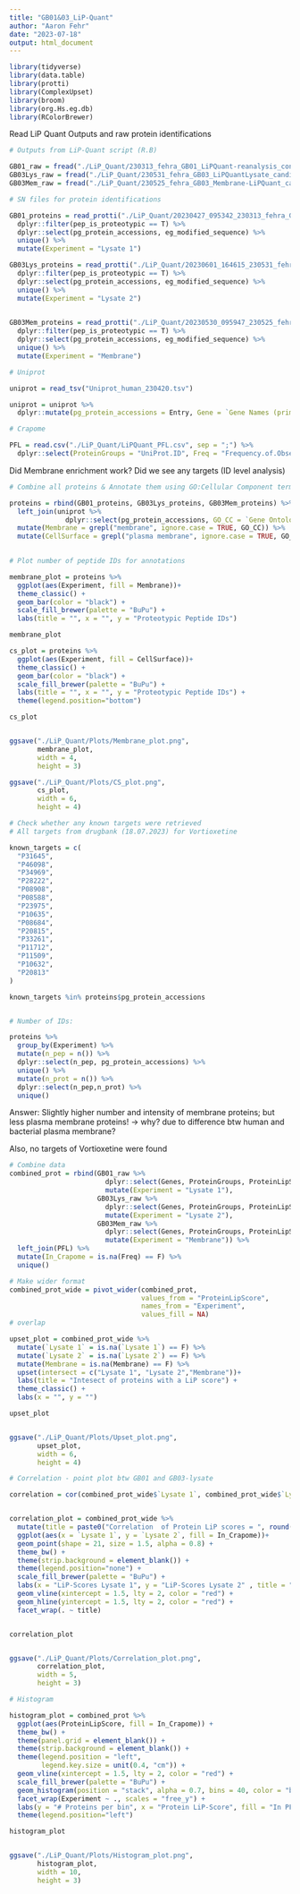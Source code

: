 ```yaml
---
title: "GB01&03_LiP-Quant"
author: "Aaron Fehr"
date: "2023-07-18"
output: html_document
---
```


```r

library(tidyverse)
library(data.table)
library(protti)
library(ComplexUpset)
library(broom)
library(org.Hs.eg.db)
library(RColorBrewer) 
```

Read LiP Quant Outputs and raw protein identifications

```r
# Outputs from LiP-Quant script (R.B)

GB01_raw = fread("./LiP_Quant/230313_fehra_GB01_LiPQuant-reanalysis_conc1-7_excluded13_candidates-ModSeq-ranked.txt", header = T)
GB03Lys_raw = fread("./LiP_Quant/230531_fehra_GB03_LiPQuantLysate_candidates-ModSeq-ranked.txt", header = T)
GB03Mem_raw = fread("./LiP_Quant/230525_fehra_GB03_Membrane-LiPQuant_candidates-ModSeq-ranked.txt", header = T)

# SN files for protein identifications

GB01_proteins = read_protti("./LiP_Quant/20230427_095342_230313_fehra_GB01_LiPQuant-reanalysis_conc1-7_excluded13_MiMB_Report.xls") %>%
  dplyr::filter(pep_is_proteotypic == T) %>%
  dplyr::select(pg_protein_accessions, eg_modified_sequence) %>%
  unique() %>%
  mutate(Experiment = "Lysate 1")

GB03Lys_proteins = read_protti("./LiP_Quant/20230601_164615_230531_fehra_GB03_LiPQuantLysate_MiMB_Report.xls") %>%
  dplyr::filter(pep_is_proteotypic == T) %>%
  dplyr::select(pg_protein_accessions, eg_modified_sequence) %>%
  unique() %>%
  mutate(Experiment = "Lysate 2")
  

GB03Mem_proteins = read_protti("./LiP_Quant/20230530_095947_230525_fehra_GB03_Membrane-LiPQuant_MiMB_Report.xls") %>%
  dplyr::filter(pep_is_proteotypic == T) %>%
  dplyr::select(pg_protein_accessions, eg_modified_sequence) %>%
  unique() %>%
  mutate(Experiment = "Membrane")

# Uniprot

uniprot = read_tsv("Uniprot_human_230420.tsv") 

uniprot = uniprot %>%
  dplyr::mutate(pg_protein_accessions = Entry, Gene = `Gene Names (primary)`, Sequence, Length)

# Crapome 

PFL = read.csv("./LiP_Quant/LiPQuant_PFL.csv", sep = ";") %>%
  dplyr::select(ProteinGroups = "UniProt.ID", Freq = "Frequency.of.Observation")

```

Did Membrane enrichment work? Did we see any targets (ID level analysis)

```r
# Combine all proteins & Annotate them using GO:Cellular Component terms 

proteins = rbind(GB01_proteins, GB03Lys_proteins, GB03Mem_proteins) %>%
  left_join(uniprot %>%
              dplyr::select(pg_protein_accessions, GO_CC = `Gene Ontology (cellular component)`)) %>%
  mutate(Membrane = grepl("membrane", ignore.case = TRUE, GO_CC)) %>%
  mutate(CellSurface = grepl("plasma membrane", ignore.case = TRUE, GO_CC))
  

# Plot number of peptide IDs for annotations

membrane_plot = proteins %>%
  ggplot(aes(Experiment, fill = Membrane))+
  theme_classic() +
  geom_bar(color = "black") +
  scale_fill_brewer(palette = "BuPu") + 
  labs(title = "", x = "", y = "Proteotypic Peptide IDs")

membrane_plot

cs_plot = proteins %>%
  ggplot(aes(Experiment, fill = CellSurface))+
  theme_classic() +
  geom_bar(color = "black") +
  scale_fill_brewer(palette = "BuPu") + 
  labs(title = "", x = "", y = "Proteotypic Peptide IDs") +
  theme(legend.position="bottom")

cs_plot


ggsave("./LiP_Quant/Plots/Membrane_plot.png",
       membrane_plot,
       width = 4,
       height = 3)

ggsave("./LiP_Quant/Plots/CS_plot.png",
       cs_plot,
       width = 6,
       height = 4)

# Check whether any known targets were retrieved
# All targets from drugbank (18.07.2023) for Vortioxetine

known_targets = c(
  "P31645",
  "P46098",
  "P34969",
  "P28222",
  "P08908",
  "P08588",
  "P23975",
  "P10635",
  "P08684",
  "P20815",
  "P33261",
  "P11712",
  "P11509",
  "P10632",
  "P20813"
)

known_targets %in% proteins$pg_protein_accessions


# Number of IDs:

proteins %>%
  group_by(Experiment) %>%
  mutate(n_pep = n()) %>%
  dplyr::select(n_pep, pg_protein_accessions) %>%
  unique() %>%
  mutate(n_prot = n()) %>%
  dplyr::select(n_pep,n_prot) %>%
  unique()


```

Answer: Slightly higher number and intensity of membrane proteins; but less plasma membrane proteins! -\> why? due to difference btw human and bacterial plasma membrane?

Also, no targets of Vortioxetine were found


```r
# Combine data
combined_prot = rbind(GB01_raw %>%
                        dplyr::select(Genes, ProteinGroups, ProteinLipScore) %>%
                        mutate(Experiment = "Lysate 1"),
                      GB03Lys_raw %>%
                        dplyr::select(Genes, ProteinGroups, ProteinLipScore) %>%
                        mutate(Experiment = "Lysate 2"),
                      GB03Mem_raw %>%
                        dplyr::select(Genes, ProteinGroups, ProteinLipScore) %>%
                        mutate(Experiment = "Membrane")) %>%
  left_join(PFL) %>%
  mutate(In_Crapome = is.na(Freq) == F) %>%
  unique()

# Make wider format
combined_prot_wide = pivot_wider(combined_prot,
                                 values_from = "ProteinLipScore",
                                 names_from = "Experiment",
                                 values_fill = NA)
# overlap

upset_plot = combined_prot_wide %>%
  mutate(`Lysate 1` = is.na(`Lysate 1`) == F) %>%
  mutate(`Lysate 2` = is.na(`Lysate 2`) == F) %>%
  mutate(Membrane = is.na(Membrane) == F) %>%
  upset(intersect = c("Lysate 1", "Lysate 2","Membrane"))+
  labs(title = "Intesect of proteins with a LiP score") +
  theme_classic() +
  labs(x = "", y = "")

upset_plot 


ggsave("./LiP_Quant/Plots/Upset_plot.png",
       upset_plot,
       width = 6,
       height = 4)

# Correlation - point plot btw GB01 and GB03-lysate 

correlation = cor(combined_prot_wide$`Lysate 1`, combined_prot_wide$`Lysate 2`, use = "complete")


correlation_plot = combined_prot_wide %>%
  mutate(title = paste0("Correlation  of Protein LiP scores = ", round(correlation,3))) %>%
  ggplot(aes(x = `Lysate 1`, y = `Lysate 2`, fill = In_Crapome))+
  geom_point(shape = 21, size = 1.5, alpha = 0.8) +
  theme_bw() +
  theme(strip.background = element_blank()) +
  theme(legend.position="none") +
  scale_fill_brewer(palette = "BuPu") +
  labs(x = "LiP-Scores Lysate 1", y = "LiP-Scores Lysate 2" , title = " ") +
  geom_vline(xintercept = 1.5, lty = 2, color = "red") +
  geom_hline(yintercept = 1.5, lty = 2, color = "red") +
  facet_wrap(. ~ title)


correlation_plot 


ggsave("./LiP_Quant/Plots/Correlation_plot.png",
       correlation_plot,
       width = 5,
       height = 3)

# Histogram 

histogram_plot = combined_prot %>%
  ggplot(aes(ProteinLipScore, fill = In_Crapome)) +
  theme_bw() +
  theme(panel.grid = element_blank()) +
  theme(strip.background = element_blank()) +
  theme(legend.position = "left",
        legend.key.size = unit(0.4, "cm")) + 
  geom_vline(xintercept = 1.5, lty = 2, color = "red") +
  scale_fill_brewer(palette = "BuPu") +
  geom_histogram(position = "stack", alpha = 0.7, bins = 40, color = "black") +
  facet_wrap(Experiment ~ ., scales = "free_y") +
  labs(y = "# Proteins per bin", x = "Protein LiP-Score", fill = "In PFL", title = " ")+
  theme(legend.position="left")

histogram_plot


ggsave("./LiP_Quant/Plots/Histogram_plot.png",
       histogram_plot,
       width = 10,
       height = 3)
```




